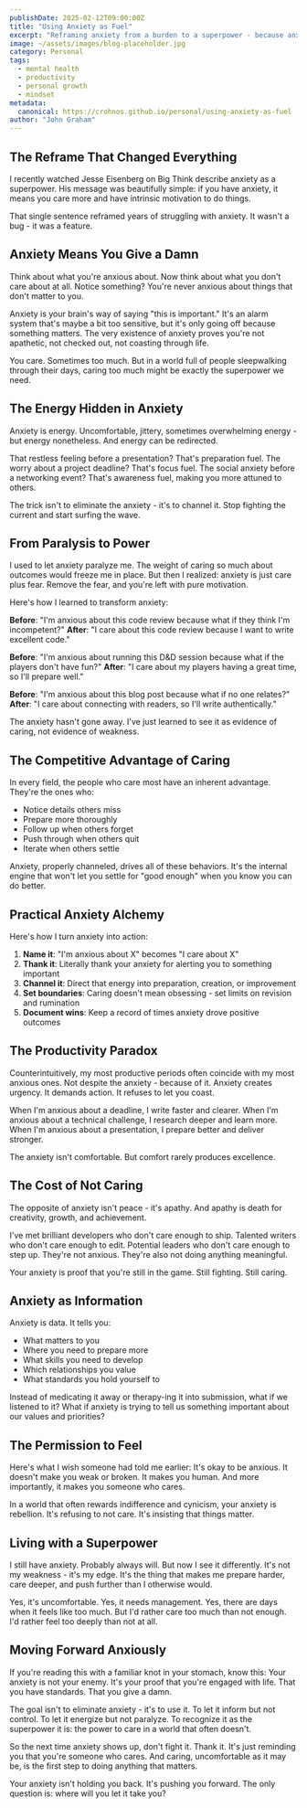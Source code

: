 ```yaml
---
publishDate: 2025-02-12T09:00:00Z
title: "Using Anxiety as Fuel"
excerpt: "Reframing anxiety from a burden to a superpower - because anxiety means you care, and caring is the first step to doing."
image: ~/assets/images/blog-placeholder.jpg
category: Personal
tags:
  - mental health
  - productivity
  - personal growth
  - mindset
metadata:
  canonical: https://crohnos.github.io/personal/using-anxiety-as-fuel
author: "John Graham"
---
```


## The Reframe That Changed Everything

I recently watched Jesse Eisenberg on Big Think describe anxiety as a superpower. His message was beautifully simple: if you have anxiety, it means you care more and have intrinsic motivation to do things.

That single sentence reframed years of struggling with anxiety. It wasn't a bug - it was a feature.

## Anxiety Means You Give a Damn

Think about what you're anxious about. Now think about what you don't care about at all. Notice something? You're never anxious about things that don't matter to you.

Anxiety is your brain's way of saying "this is important." It's an alarm system that's maybe a bit too sensitive, but it's only going off because something matters. The very existence of anxiety proves you're not apathetic, not checked out, not coasting through life.

You care. Sometimes too much. But in a world full of people sleepwalking through their days, caring too much might be exactly the superpower we need.

## The Energy Hidden in Anxiety

Anxiety is energy. Uncomfortable, jittery, sometimes overwhelming energy - but energy nonetheless. And energy can be redirected.

That restless feeling before a presentation? That's preparation fuel. The worry about a project deadline? That's focus fuel. The social anxiety before a networking event? That's awareness fuel, making you more attuned to others.

The trick isn't to eliminate the anxiety - it's to channel it. Stop fighting the current and start surfing the wave.

## From Paralysis to Power

I used to let anxiety paralyze me. The weight of caring so much about outcomes would freeze me in place. But then I realized: anxiety is just care plus fear. Remove the fear, and you're left with pure motivation.

Here's how I learned to transform anxiety:

**Before**: "I'm anxious about this code review because what if they think I'm incompetent?"
**After**: "I care about this code review because I want to write excellent code."

**Before**: "I'm anxious about running this D&D session because what if the players don't have fun?"
**After**: "I care about my players having a great time, so I'll prepare well."

**Before**: "I'm anxious about this blog post because what if no one relates?"
**After**: "I care about connecting with readers, so I'll write authentically."

The anxiety hasn't gone away. I've just learned to see it as evidence of caring, not evidence of weakness.

## The Competitive Advantage of Caring

In every field, the people who care most have an inherent advantage. They're the ones who:
- Notice details others miss
- Prepare more thoroughly
- Follow up when others forget
- Push through when others quit
- Iterate when others settle

Anxiety, properly channeled, drives all of these behaviors. It's the internal engine that won't let you settle for "good enough" when you know you can do better.

## Practical Anxiety Alchemy

Here's how I turn anxiety into action:

1. **Name it**: "I'm anxious about X" becomes "I care about X"
2. **Thank it**: Literally thank your anxiety for alerting you to something important
3. **Channel it**: Direct that energy into preparation, creation, or improvement
4. **Set boundaries**: Caring doesn't mean obsessing - set limits on revision and rumination
5. **Document wins**: Keep a record of times anxiety drove positive outcomes

## The Productivity Paradox

Counterintuitively, my most productive periods often coincide with my most anxious ones. Not despite the anxiety - because of it. Anxiety creates urgency. It demands action. It refuses to let you coast.

When I'm anxious about a deadline, I write faster and clearer. When I'm anxious about a technical challenge, I research deeper and learn more. When I'm anxious about a presentation, I prepare better and deliver stronger.

The anxiety isn't comfortable. But comfort rarely produces excellence.

## The Cost of Not Caring

The opposite of anxiety isn't peace - it's apathy. And apathy is death for creativity, growth, and achievement.

I've met brilliant developers who don't care enough to ship. Talented writers who don't care enough to edit. Potential leaders who don't care enough to step up. They're not anxious. They're also not doing anything meaningful.

Your anxiety is proof that you're still in the game. Still fighting. Still caring.

## Anxiety as Information

Anxiety is data. It tells you:
- What matters to you
- Where you need to prepare more
- What skills you need to develop
- Which relationships you value
- What standards you hold yourself to

Instead of medicating it away or therapy-ing it into submission, what if we listened to it? What if anxiety is trying to tell us something important about our values and priorities?

## The Permission to Feel

Here's what I wish someone had told me earlier: It's okay to be anxious. It doesn't make you weak or broken. It makes you human. And more importantly, it makes you someone who cares.

In a world that often rewards indifference and cynicism, your anxiety is rebellion. It's refusing to not care. It's insisting that things matter.

## Living with a Superpower

I still have anxiety. Probably always will. But now I see it differently. It's not my weakness - it's my edge. It's the thing that makes me prepare harder, care deeper, and push further than I otherwise would.

Yes, it's uncomfortable. Yes, it needs management. Yes, there are days when it feels like too much. But I'd rather care too much than not enough. I'd rather feel too deeply than not at all.

## Moving Forward Anxiously

If you're reading this with a familiar knot in your stomach, know this: Your anxiety is not your enemy. It's your proof that you're engaged with life. That you have standards. That you give a damn.

The goal isn't to eliminate anxiety - it's to use it. To let it inform but not control. To let it energize but not paralyze. To recognize it as the superpower it is: the power to care in a world that often doesn't.

So the next time anxiety shows up, don't fight it. Thank it. It's just reminding you that you're someone who cares. And caring, uncomfortable as it may be, is the first step to doing anything that matters.

Your anxiety isn't holding you back. It's pushing you forward. The only question is: where will you let it take you?